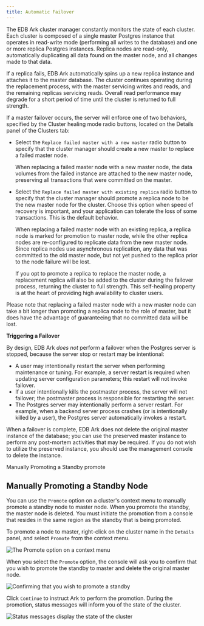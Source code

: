```yaml
---
title: Automatic Failover
---
```


The EDB Ark cluster manager constantly monitors the state of each
cluster. Each cluster is composed of a single master Postgres instance
that operates in read-write mode (performing all writes to the database)
and one or more replica Postgres instances. Replica nodes are read-only,
automatically duplicating all data found on the master node, and all
changes made to that data.

If a replica fails, EDB Ark automatically spins up a new replica
instance and attaches it to the master database. The cluster continues
operating during the replacement process, with the master servicing
writes and reads, and the remaining replicas servicing reads. Overall
read performance may degrade for a short period of time until the
cluster is returned to full strength.

If a master failover occurs, the server will enforce one of two
behaviors, specified by the Cluster healing mode radio buttons, located
on the Details panel of the Clusters tab:

  - Select the `Replace failed master with a new master` radio button to
    specify that the cluster manager should create a new master to
    replace a failed master node.
    
    When replacing a failed master node with a new master node, the data
    volumes from the failed instance are attached to the new master
    node, preserving all transactions that were committed on the master.

  - Select the `Replace failed master with existing replica` radio
    button to specify that the cluster manager should promote a replica
    node to be the new master node for the cluster. Choose this option
    when speed of recovery is important, and your application can
    tolerate the loss of some transactions. This is the default
    behavior.
    
    When replacing a failed master node with an existing replica, a
    replica node is marked for promotion to master node, while the other
    replica nodes are re-configured to replicate data from the new
    master node. Since replica nodes use asynchronous replication, any
    data that was committed to the old master node, but not yet pushed
    to the replica prior to the node failure will be lost.
    
    If you opt to promote a replica to replace the master node, a
    replacement replica will also be added to the cluster during the
    failover process, returning the cluster to full strength. This
    self-healing property is at the heart of providing high availability
    to cluster users.

Please note that replacing a failed master node with a new master node
can take a bit longer than promoting a replica node to the role of
master, but it does have the advantage of guaranteeing that no committed
data will be lost.

**Triggering a Failover**

By design, EDB Ark *does not* perform a failover when the Postgres
server is stopped, because the server stop or restart may be
intentional:

  - A user may intentionally restart the server when performing
    maintenance or tuning. For example, a server restart is required
    when updating server configuration parameters; this restart will not
    invoke failover.
  - If a user intentionally kills the postmaster process, the server
    will not failover; the postmaster process is responsible for
    restarting the server.
  - The Postgres server may intentionally perform a server restart. For
    example, when a backend server process crashes (or is intentionally
    killed by a user), the Postgres server automatically invokes a
    restart.

When a failover is complete, EDB Ark does not delete the original master
instance of the database; you can use the preserved master instance to
perform any post-mortem activities that may be required. If you do not
wish to utilize the preserved instance, you should use the management
console to delete the instance.

<div class="index">

Manually Promoting a Standby promote

</div>

## Manually Promoting a Standby Node

You can use the `Promote` option on a cluster's context menu to manually
promote a standby node to master node. When you promote the standby, the
master node is deleted. You must initiate the promotion from a console
that resides in the same region as the standby that is being promoted.

To promote a node to master, right-click on the cluster name in the
`Details` panel, and select `Promote` from the context menu.

![*The Promote option on a context
menu*](images/manual_promote_context.png)

When you select the `Promote` option, the console will ask you to
confirm that you wish to promote the standby to master and delete the
original master node.

![*Confirming that you wish to promote a
standby*](images/manual_promote_confirmation.png)

Click `Continue` to instruct Ark to perform the promotion. During the
promotion, status messages will inform you of the state of the cluster.

![*Status messages display the state of the
cluster*](images/manual_promote_status.png)
